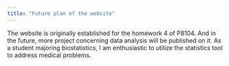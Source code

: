 ```yaml
---
title: "Future plan of the website"
---
```

The website is originally established for the homework 4 of P8104. And in the future, more project concerning data analysis will be published on it. As a student majoring biostatistics, I am enthusiastic to utilize the statistics tool to address medical problems.
